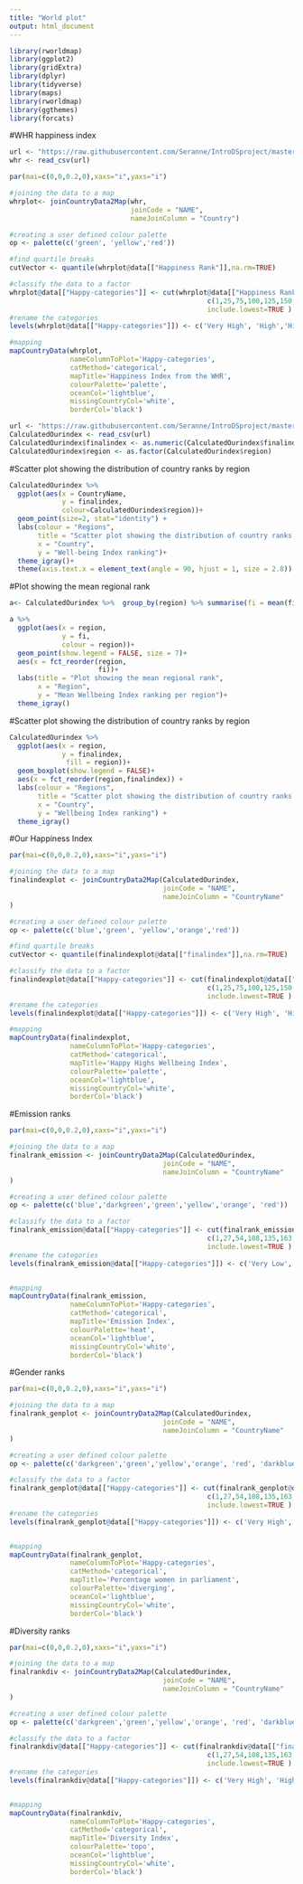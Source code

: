 ```yaml
---
title: "World plot"
output: html_document
---
```

```r
library(rworldmap)
library(ggplot2)
library(gridExtra)
library(dplyr)
library(tidyverse)
library(maps)
library(rworldmap)
library(ggthemes)
library(forcats)
```

#WHR happiness index

```r
url <- "https://raw.githubusercontent.com/Seranne/IntroDSproject/master/Source%20Data/World%20Happiness%20Report/2016.csv"
whr <- read_csv(url)

par(mai=c(0,0,0.2,0),xaxs="i",yaxs="i")

#joining the data to a map
whrplot<- joinCountryData2Map(whr, 
                              joinCode = "NAME", 
                              nameJoinColumn = "Country")

#creating a user defined colour palette
op <- palette(c('green', 'yellow','red'))

#find quartile breaks
cutVector <- quantile(whrplot@data[["Happiness Rank"]],na.rm=TRUE) 

#classify the data to a factor
whrplot@data[["Happy-categories"]] <- cut(whrplot@data[["Happiness Rank"]],
                                                 c(1,25,75,100,125,150,200),
                                                 include.lowest=TRUE )
#rename the categories
levels(whrplot@data[["Happy-categories"]]) <- c('Very High', 'High','High Average','Low Average','Low','Very Low')  

#mapping
mapCountryData(whrplot, 
               nameColumnToPlot='Happy-categories',
               catMethod='categorical',
               mapTitle='Happiness Index from the WHR', 
               colourPalette='palette',
               oceanCol='lightblue',
               missingCountryCol='white',
               borderCol='black')
```


```r
url <- "https://raw.githubusercontent.com/Seranne/IntroDSproject/master/Final%20score%20data/CalculatedOurindex.csv"
CalculatedOurindex <- read_csv(url)
CalculatedOurindex$finalindex <- as.numeric(CalculatedOurindex$finalindex )
CalculatedOurindex$region <- as.factor(CalculatedOurindex$region)

```

#Scatter plot showing the distribution of country ranks by region
```r
CalculatedOurindex %>%
  ggplot(aes(x = CountryName,
             y = finalindex,
             colour=CalculatedOurindex$region))+ 
  geom_point(size=2, stat="identity") +
  labs(colour = "Regions",
       title = "Scatter plot showing the distribution of country ranks by region", 
       x = "Country", 
       y = "Well-being Index ranking")+ 
  theme_igray()+ 
  theme(axis.text.x = element_text(angle = 90, hjust = 1, size = 2.8)) 

```
#Plot showing the mean regional rank
```r
a<- CalculatedOurindex %>%  group_by(region) %>% summarise(fi = mean(finalindex))

a %>%
  ggplot(aes(x = region, 
             y = fi, 
             colour = region))+ 
  geom_point(show.legend = FALSE, size = 7)+ 
  aes(x = fct_reorder(region,
                      fi))+ 
  labs(title = "Plot showing the mean regional rank", 
       x = "Region", 
       y = "Mean Wellbeing Index ranking per region")+ 
  theme_igray()
```
#Scatter plot showing the distribution of country ranks by region
```r
CalculatedOurindex %>% 
  ggplot(aes(x = region,
             y = finalindex,
              fill = region))+
  geom_boxplot(show.legend = FALSE)+
  aes(x = fct_reorder(region,finalindex)) + 
  labs(colour = "Regions",
       title = "Scatter plot showing the distribution of country ranks by region", 
       x = "Country", 
       y = "Wellbeing Index ranking") + 
  theme_igray()
```
#Our Happiness Index
```r
par(mai=c(0,0,0.2,0),xaxs="i",yaxs="i")

#joining the data to a map
finalindexplot <- joinCountryData2Map(CalculatedOurindex,
                                      joinCode = "NAME",
                                      nameJoinColumn = "CountryName"
)

#creating a user defined colour palette
op <- palette(c('blue','green', 'yellow','orange','red'))

#find quartile breaks
cutVector <- quantile(finalindexplot@data[["finalindex"]],na.rm=TRUE) 

#classify the data to a factor
finalindexplot@data[["Happy-categories"]] <- cut(finalindexplot@data[["finalindex"]],
                                                 c(1,25,75,100,125,150,180),
                                                 include.lowest=TRUE )
#rename the categories
levels(finalindexplot@data[["Happy-categories"]]) <- c('Very High', 'High','High Average','Low Average','Low','Very Low')  

#mapping
mapCountryData(finalindexplot, 
               nameColumnToPlot='Happy-categories',
               catMethod='categorical',
               mapTitle='Happy Highs Wellbeing Index', 
               colourPalette='palette',
               oceanCol='lightblue',
               missingCountryCol='white',
               borderCol='black')
```

#Emission ranks
```r
par(mai=c(0,0,0.2,0),xaxs="i",yaxs="i")

#joining the data to a map
finalrank_emission <- joinCountryData2Map(CalculatedOurindex,
                                      joinCode = "NAME",
                                      nameJoinColumn = "CountryName"
)

#creating a user defined colour palette
op <- palette(c('blue','darkgreen','green','yellow','orange', 'red'))

#classify the data to a factor
finalrank_emission@data[["Happy-categories"]] <- cut(finalrank_emission@data[["finalrank_emission"]],
                                                 c(1,27,54,108,135,163,190),
                                                 include.lowest=TRUE )
#rename the categories
levels(finalrank_emission@data[["Happy-categories"]]) <- c('Very Low', 'Low','Low Average','High Average','High','Very High')


#mapping
mapCountryData(finalrank_emission,
               nameColumnToPlot='Happy-categories',
               catMethod='categorical',
               mapTitle='Emission Index', 
               colourPalette='heat',
               oceanCol='lightblue',
               missingCountryCol='white', 
               borderCol='black')

```

#Gender ranks
```r
par(mai=c(0,0,0.2,0),xaxs="i",yaxs="i")

#joining the data to a map
finalrank_genplot <- joinCountryData2Map(CalculatedOurindex,
                                      joinCode = "NAME",
                                      nameJoinColumn = "CountryName"
)

#creating a user defined colour palette
op <- palette(c('darkgreen','green','yellow','orange', 'red', 'darkblue'))

#classify the data to a factor
finalrank_genplot@data[["Happy-categories"]] <- cut(finalrank_genplot@data[["finalrank_gen"]],
                                                 c(1,27,54,108,135,163,190),
                                                 include.lowest=TRUE )
#rename the categories
levels(finalrank_genplot@data[["Happy-categories"]]) <- c('Very High', 'High','High Average','Low Average','Low','Very Low')


#mapping
mapCountryData(finalrank_genplot,
               nameColumnToPlot='Happy-categories',
               catMethod='categorical',
               mapTitle='Percentage women in parliament', 
               colourPalette='diverging',
               oceanCol='lightblue',
               missingCountryCol='white', 
               borderCol='black')
```

#Diversity ranks

```r
par(mai=c(0,0,0.2,0),xaxs="i",yaxs="i")

#joining the data to a map
finalrankdiv <- joinCountryData2Map(CalculatedOurindex,
                                      joinCode = "NAME",
                                      nameJoinColumn = "CountryName"
)

#creating a user defined colour palette
op <- palette(c('darkgreen','green','yellow','orange', 'red', 'darkblue'))

#classify the data to a factor
finalrankdiv@data[["Happy-categories"]] <- cut(finalrankdiv@data[["finalrank_diversity"]],
                                                 c(1,27,54,108,135,163,190),
                                                 include.lowest=TRUE )
#rename the categories
levels(finalrankdiv@data[["Happy-categories"]]) <- c('Very High', 'High','High Average','Low Average','Low','Very Low')


#mapping
mapCountryData(finalrankdiv,
               nameColumnToPlot='Happy-categories',
               catMethod='categorical',
               mapTitle='Diversity Index', 
               colourPalette='topo',
               oceanCol='lightblue',
               missingCountryCol='white', 
               borderCol='black')
```



